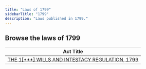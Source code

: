 ```yaml
---
title: "Laws of 1799"
sidebarTitle: "1799"
description: "Laws published in 1799."
---
```


## Browse the laws of 1799

| Act Title |
|-----------|
| [THE 1[***] WILLS AND INTESTACY REGULATION, 1799](/laws/act-1315) |
